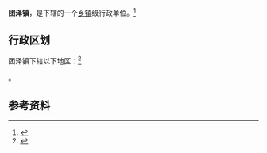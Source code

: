 {{中国乡级行政区|52/03/03/102/000}}

'''团泽镇'''，是{{PRC admin/fullname|52/03/03/102/000|3}}下辖的一个[[乡镇|乡镇]]级行政单位。<ref>{{PRC admin/ref sgc|{{PRC admin/parent|52/03/03/102/000}}}}</ref>

== 行政区划 ==

团泽镇下辖以下地区：<ref>{{PRC admin/ref sgc|52/03/03/102/000}}</ref>

{{PRC admin/children|52/03/03/102/000}}。

== 参考资料 ==

{{reflist}}

{{行政区划小作品}}
{{PRC admin/navcat|52/03/03/102/000}}